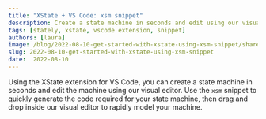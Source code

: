 ```yaml
---
title: "XState + VS Code: xsm snippet"
description: Create a state machine in seconds and edit using our visual editor.
tags: [stately, xstate, vscode extension, snippet]
authors: [laura]
image: /blog/2022-08-10-get-started-with-xstate-using-xsm-snippet/share.png
slug: 2022-08-10-get-started-with-xstate-using-xsm-snippet
date:  2022-08-10
---
```


Using the XState extension for VS Code, you can create a state machine in seconds and edit the machine using our visual editor. Use the `xsm` snippet to quickly generate the code required for your state machine, then drag and drop inside our visual editor to rapidly model your machine.

<YouTube id="Gk3mdlqadYM?"/>